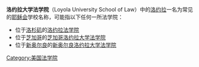 '''洛约拉大学法学院'''（Loyola University School of Law）中的[[依纳爵·罗耀拉|洛约拉]]一名为常见的[[耶稣会|耶稣会]]学校名称，可能指以下任何一所法学院：
*位于[[洛杉矶|洛杉矶]]的[[洛约拉法学院|洛约拉法学院]]
*位于[[芝加哥|芝加哥]]的[[芝加哥洛约拉大学法学院|芝加哥洛约拉大学法学院]]
*位于[[新奥尔良|新奥尔良]]的[[新奥尔良洛约拉大学法学院|新奥尔良洛约拉大学法学院]]

{{disambig}}

[[Category:美国法学院|Category:美国法学院]]